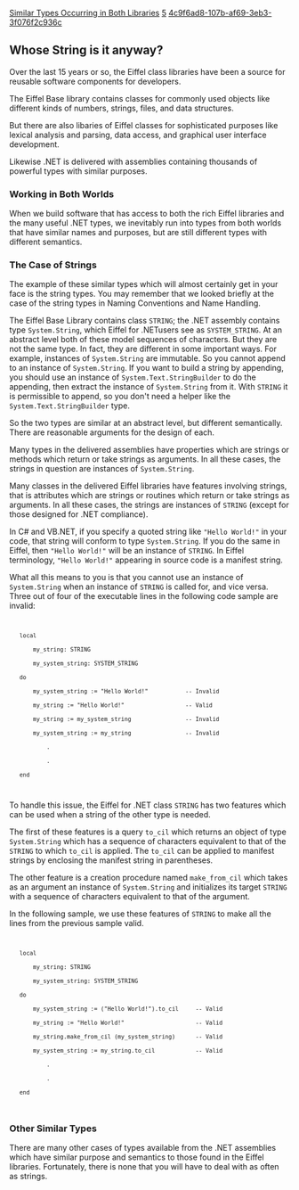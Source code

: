 [[Property:title|Similar Types Occurring in Both Libraries]]
[[Property:weight|5]]
[[Property:uuid|4c9f6ad8-107b-af69-3eb3-3f076f2c936c]]
==Whose String is it anyway?==

Over the last 15 years or so, the Eiffel class libraries have been a source for reusable software components for developers. 

The Eiffel Base library contains classes for commonly used objects like different kinds of numbers, strings, files, and data structures. 

But there are also libaries of Eiffel classes for sophisticated purposes like lexical analysis and parsing, data access, and graphical user interface development. 

Likewise .NET is delivered with assemblies containing thousands of powerful types with similar purposes. 

===Working in Both Worlds===

When we build software that has access to both the rich Eiffel libraries and the many useful .NET types, we inevitably run into types from both worlds that have similar names and purposes, but are still different types with different semantics. 

===The Case of Strings===

The example of these similar types which will almost certainly get in your face is the string types. You may remember that we looked briefly at the case of the string types in Naming Conventions and Name Handling. 

The Eiffel Base Library contains class <code> STRING </code>; the .NET assembly contains type <code> System.String </code>, which Eiffel for .NETusers see as <code> SYSTEM_STRING </code>. At an abstract level both of these model sequences of characters. But they are not the same type. In fact, they are different in some important ways. For example, instances of <code> System.String </code> are immutable. So you cannot append to an instance of <code> System.String </code>. If you want to build a string by appending, you should use an instance of <code> System.Text.StringBuilder </code> to do the appending, then extract the instance of <code> System.String </code> from it. With <code> STRING </code> it is permissible to append, so you don't need a helper like the <code> System.Text.StringBuilder </code> type. 

So the two types are similar at an abstract level, but different semantically. There are reasonable arguments for the design of each. 

Many types in the delivered assemblies have properties which are strings or methods which return or take strings as arguments. In all these cases, the strings in question are instances of <code> System.String </code>. 

Many classes in the delivered Eiffel libraries have features involving strings, that is attributes which are strings or routines which return or take strings as arguments. In all these cases, the strings are instances of <code> STRING </code> (except for those designed for .NET compliance). 

In C# and VB.NET, if you specify a quoted string like <code> "Hello World!" </code> in your code, that string will conform to type <code> System.String </code>. If you do the same in Eiffel, then <code> "Hello World!" </code> will be an instance of <code> STRING </code>. In Eiffel terminology, <code> "Hello World!" </code> appearing in source code is a manifest string. 

What all this means to you is that you cannot use an instance of <code> System.String </code> when an instance of <code> STRING </code> is called for, and vice versa. Three out of four of the executable lines in the following code sample are invalid: 
<code>
	local
		my_string: STRING
		my_system_string: SYSTEM_STRING
	do
		my_system_string := "Hello World!"           -- Invalid
		my_string := "Hello World!"                  -- Valid
		my_string := my_system_string                -- Invalid
		my_system_string := my_string                -- Invalid
			.
			.
	end
</code>

To handle this issue, the Eiffel for .NET class <code> STRING </code> has two features which can be used when a string of the other type is needed. 

The first of these features is a query <code> to_cil </code> which returns an object of type <code> System.String </code> which has a sequence of characters equivalent to that of the <code> STRING </code> to which <code> to_cil </code> is applied. The <code> to_cil </code> can be applied to manifest strings by enclosing the manifest string in parentheses. 

The other feature is a creation procedure named <code> make_from_cil </code> which takes as an argument an instance of <code> System.String </code> and initializes its target <code> STRING </code> with a sequence of characters equivalent to that of the argument. 

In the following sample, we use these features of <code> STRING </code> to make all the lines from the previous sample valid. 
<code>
	local
		my_string: STRING
		my_system_string: SYSTEM_STRING
	do
		my_system_string := ("Hello World!").to_cil     -- Valid
		my_string := "Hello World!"                     -- Valid
		my_string.make_from_cil (my_system_string)      -- Valid
		my_system_string := my_string.to_cil            -- Valid
			.
			.
	end
</code>

{{note| '''Note:''' As shown in the above example, it is necessary to apply <code> to_cil </code> to a manifest string if you are assigning it to a <code> System.String </code> or passing it as an argument where a <code> System.String </code> is called for. <br/>
This is expected to change in a future release. It shall become unnecesary to apply <code> to_cil </code> to manifest strings. Instead, whether a <code> STRING </code> or <code> System.String </code> is needed will be determined by the context in which the manifest string is being used, and the proper type of object will be generated. }}

===Other Similar Types===

There are many other cases of types available from the .NET assemblies which have similar purpose and semantics to those found in the Eiffel libraries. Fortunately, there is none that you will have to deal with as often as strings. 




